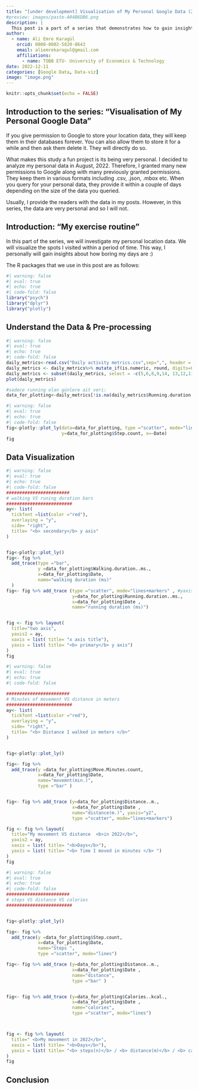 ```yaml
---
title: "[under development] Visualisation of My Personal Google Data (2): My exercise routine"
#preview: images/paste-A04B6DB6.png
description: |
  This post is a part of a series that demonstrates how to gain insights from personal Google data. Its purpose is to show how to visualize personal movement data. 
author:
  - name: Ali Emre Karagül
    orcid: 0000-0002-5820-8643
    email: aliemrekaragul@gmail.com
    affiliations:
      - name: TOBB ETU- University of Economics & Technology
date: 2022-12-11
categories: [Google Data, Data-viz]
image: "image.png"
---
```


```r
knitr::opts_chunk$set(echo = FALSE)
```

## Introduction to the series: "Visualisation of My Personal Google Data"

If you give permission to Google to store your location data, they will keep them in their databases forever. You can also allow them to store it for a while and then ask them delete it. They will directly do so.

What makes this study a fun project is its being very personal. I decided to analyze my personal data in August, 2022. Therefore, I granted many new permissions to Google along with many previously granted permissions. They keep them in various formats including .csv, .json, .mbox etc. When you query for your personal data, they provide it within a couple of days depending on the size of the data you queried.

Usually, I provide the readers with the data in my posts. However, in this series, the data are very personal and so I will not.

## Introduction: "My exercise routine"

In this part of the series, we will investigate my personal location data. We will visualize the spots I visited within a period of time. This way, I personally will gain insights about how boring my days are :)

The R packages that we use in this post are as follows:

```r
#| warning: false
#| eval: true
#| echo: true
#| code-fold: false
library("psych")
library("dplyr")
library("plotly")
```

## Understand the Data & Pre-processing

```r
#| warning: false
#| eval: true
#| echo: true
#| code-fold: false
daily_metrics<-read.csv("Daily activity metrics.csv",sep=",", header = TRUE)
daily_metrics <- daily_metrics%>% mutate_if(is.numeric, round, digits=0)
daily_metrics <- subset(daily_metrics, select = -c(5,6,8,9,14, 13,12,11) )
plot(daily_metrics)

#sadece running olan günlere ait veri:
data_for_plotting<-daily_metrics[!is.na(daily_metrics$Running.duration..ms.),]
```

```r
#| warning: false
#| eval: true
#| echo: true
#| code-fold: false
fig<-plotly::plot_ly(data=data_for_plotting, type ="scatter", mode="lines+markers",  
                     y=data_for_plotting$Step.count, x=~Date)
fig
```

## Data Visualization

```r
#| warning: false
#| eval: true
#| echo: true
#| code-fold: false
########################
# walking VS runing duration bars
#########################
ay<- list(
  tickfont =list(color ="red"),
  overlaying = "y",
  side= "right",
  title= "<b> secondary</b> y axis"
)


fig<-plotly::plot_ly()
fig<- fig %>%
  add_trace(type ="bar",  
            y =data_for_plotting$Walking.duration..ms.,
            x=data_for_plotting$Date, 
            name="walking duration (ms)"
  )
fig<- fig %>% add_trace (type ="scatter", mode="lines+markers" , #yaxis="y2",
                         y=data_for_plotting$Running.duration..ms., 
                         x=data_for_plotting$Date , 
                         name="running duration (ms)")


fig <- fig %>% layout(
  title="two axis",
  yaxis2 = ay,
  xaxis = list( title= "x axis title"),
  yaxis = list( title= "<b> primary</b> y axis")
)
fig

```

```r
#| warning: false
#| eval: true
#| echo: true
#| code-fold: false

########################
# Minutes of movement VS distance in meters
#########################
ay<- list(
  tickfont =list(color ="red"),
  overlaying = "y",
  side= "right",
  title= "<b> Distance I walked in meters </b>"
)


fig<-plotly::plot_ly()

fig<- fig %>%
  add_trace(y =data_for_plotting$Move.Minutes.count,
            x=data_for_plotting$Date, 
            name="movemnt(min.)", 
            type ="bar" )


fig<- fig %>% add_trace (y=data_for_plotting$Distance..m., 
                         x=data_for_plotting$Date , 
                         name="distance(m.)", yaxis="y2",
                         type ="scatter", mode="lines+markers")

fig <- fig %>% layout(
  title="My movement VS distance  <b>in 2022</b>",
  yaxis2 = ay,
  xaxis = list( title= "<b>Days</b>"),
  yaxis = list( title= "<b> Time I moved in minutes </b> ")
)
fig


```

```r
#| warning: false
#| eval: true
#| echo: true
#| code-fold: false
########################
# steps VS distance VS calories 
#########################


fig<-plotly::plot_ly()

fig<- fig %>%
  add_trace(y =data_for_plotting$Step.count,
            x=data_for_plotting$Date, 
            name="Steps ", 
            type ="scatter", mode="lines")

fig<- fig %>% add_trace (y=data_for_plotting$Distance..m., 
                         x=data_for_plotting$Date , 
                         name="distance", 
                         type ="bar" )


fig<- fig %>% add_trace (y=data_for_plotting$Calories..kcal., 
                         x=data_for_plotting$Date , 
                         name="calories",
                         type ="scatter", mode="lines")



fig <- fig %>% layout(
  title=" <b>My movement in 2022</b>",
  xaxis = list( title= "<b>Days</b>"),
  yaxis = list( title= "<b> steps(n)</b> / <b> distance(m)</b> / <b> calories(kcal) </b> ")
)
fig
```

## Conclusion
